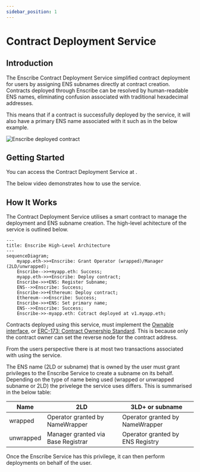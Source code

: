 ```yaml
---
sidebar_position: 1
---
```


# Contract Deployment Service

## Introduction

The Enscribe Contract Deployment Service simplified contract deployment for users by assigning ENS subnames directly at contract creation. Contracts deployed through Enscribe can be resolved by human-readable ENS names, eliminating confusion associated with traditional hexadecimal addresses.

This means that if a contract is successfully deployed by the service, it will also have a primary ENS name associated with it such as in the below example.

![Enscribe deployed contract](/img/deployed-contract-name.png)

## Getting Started


You can access the Contract Deployment Service at <AppUrl/>.

The below video demonstrates how to use the service.

<ReactPlayer controls url='https://www.youtube.com/watch?v=APqLhIJm5zs' />

## How It Works

The Contract Deployment Service utilises a smart contract to manage the deployment and ENS subname creation. The high-level achitecture of the service is outlined below.

```mermaid
---
title: Enscribe High-Level Architecture
---
sequenceDiagram;
    myapp.eth->>+Enscribe: Grant Operator (wrapped)/Manager (2LD/unwrapped);
    Enscribe-->>+myapp.eth: Success;
    myapp.eth->>+Enscribe: Deploy contract;
    Enscribe->>+ENS: Register Subname;
    ENS-->>Enscribe: Success;
    Enscribe->>+Ethereum: Deploy contract;
    Ethereum-->>Enscribe: Success;
    Enscribe->>+ENS: Set primary name;
    ENS-->>Enscribe: Success;
    Enscribe->>-myapp.eth: Cotract deployed at v1.myapp.eth;
```

Contracts deployed using this service, must implement the [Ownable interface](https://docs.openzeppelin.com/contracts/access-control#ownership-and-ownable), or [ERC-173: Contract Ownership Standard](https://eips.ethereum.org/EIPS/eip-173). This is because only the contract owner can set the reverse node for the contract address.

From the users perspective there is at most two transactions associated with using the service.

The ENS name (2LD or subname) that is owned by the user must grant privileges to the Enscribe Service to create a subname on its behalf. Depending on the type of name being used (wrapped or unwrapped subname or 2LD) the privelege the service uses differs. This is summarised in the below table:

| Name      | 2LD                                | 3LD+ or subname                  |
| --------- | ---------------------------------- | -------------------------------- |
| wrapped   | Operator granted by NameWrapper    | Operator granted by NameWrapper  |
| unwrapped | Manager granted via Base Registrar | Operator granted by ENS Registry |

Once the Enscribe Service has this privilege, it can then perform deployments on behalf of the user.






